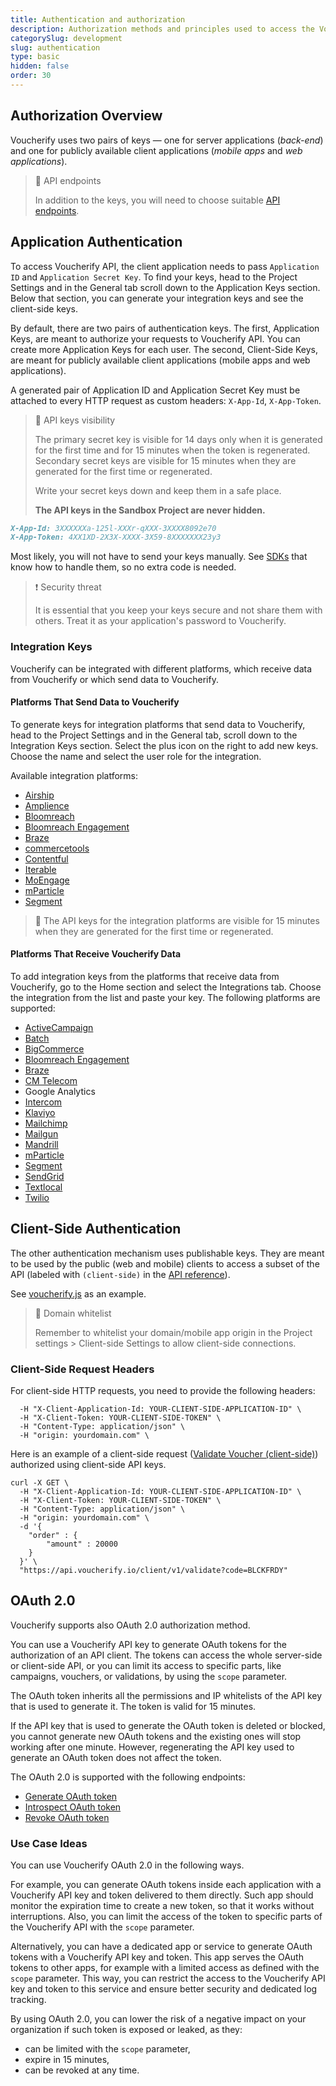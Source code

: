 ```yaml
---
title: Authentication and authorization
description: Authorization methods and principles used to access the Voucherify platform HTTP APIs.
categorySlug: development
slug: authentication
type: basic
hidden: false
order: 30
---
```


## Authorization Overview

Voucherify uses two pairs of keys — one for server applications (*back-end*) and one for publicly available client applications (*mobile apps* and *web applications*).

> 📘 API endpoints
>
> In addition to the keys, you will need to choose suitable [API endpoints](doc:api-endpoints).

## Application Authentication

To access Voucherify API, the client application needs to pass `Application ID` and `Application Secret Key`. To find your keys, head to the Project Settings and in the General tab scroll down to the Application Keys section. Below that section, you can generate your integration keys and see the client-side keys.

By default, there are two pairs of authentication keys. The first, Application Keys, are meant to authorize your requests to Voucherify API. You can create more Application Keys for each user. The second, Client-Side Keys, are meant for publicly available client applications (mobile apps and web applications).

A generated pair of Application ID and Application Secret Key must be attached to every HTTP request as custom headers: `X-App-Id`, `X-App-Token`.

> 🚧 API keys visibility
>
> The primary secret key is visible for 14 days only when it is generated for the first time and for 15 minutes when the token is regenerated. Secondary secret keys are visible for 15 minutes when they are generated for the first time or regenerated.
>
> Write your secret keys down and keep them in a safe place.
>
> **The API keys in the Sandbox Project are never hidden.**


```markdown App Keys
X-App-Id: 3XXXXXXa-125l-XXXr-qXXX-3XXXX8092e70    
X-App-Token: 4XX1XD-2X3X-XXXX-3X59-8XXXXXXX23y3
```

Most likely, you will not have to send your keys manually. See [SDKs](doc:sdks) that know how to handle them, so no extra code is needed.

> ❗ Security threat
> 
> It is essential that you keep your keys secure and not share them with others. Treat it as your application's password to Voucherify.

### Integration Keys

Voucherify can be integrated with different platforms, which receive data from Voucherify or which send data to Voucherify.

#### Platforms That Send Data to Voucherify

To generate keys for integration platforms that send data to Voucherify, head to the Project Settings and in the General tab, scroll down to the Integration Keys section. Select the plus icon on the right to add new keys. Choose the name and select the user role for the integration. 

Available integration platforms:

- [Airship](https://support.voucherify.io/article/617-airship-integration "Airship Integration")
- [Amplience](https://support.voucherify.io/article/607-amplience-integration "Amplience Integration")
- [Bloomreach](https://support.voucherify.io/article/600-bloomreach-cms-integration "Bloomreach CMS Integration")
- [Bloomreach Engagement](https://support.voucherify.io/article/613-bloomreach-engagement-integration "Bloomreach Engagement Integration")
- [Braze](https://support.voucherify.io/article/588-braze-integration "Braze Integration")
- [commercetools](https://support.voucherify.io/article/581-commercetools "commercetools integartions")
- [Contentful](https://support.voucherify.io/article/599-contentful-integration "Contentful Integration")
- [Iterable](https://support.voucherify.io/article/594-iterable-integration "Iterable Integration")
- [MoEngage](https://support.voucherify.io/article/596-moengage-integration "MoEngage Integration")
- [mParticle](https://support.voucherify.io/article/590-mparticle "mParticle Integration")
- [Segment](https://support.voucherify.io/article/272-segment "Segment Integration")

> 🚧
> The API keys for the integration platforms are visible for 15 minutes when they are generated for the first time or regenerated.

#### Platforms That Receive Voucherify Data

To add integration keys from the platforms that receive data from Voucherify, go to the Home section and select the Integrations tab. Choose the integration from the list and paste your key. The following platforms are supported:
- [ActiveCampaign](https://support.voucherify.io/article/165-activecampaign "ActiveCampaign Integration")
- [Batch](https://support.voucherify.io/article/614-batch-integration "Batch Integration")
- [BigCommerce](https://support.voucherify.io/article/141-bigcommerce "BigCommerce Integration")
- [Bloomreach Engagement](https://support.voucherify.io/article/613-bloomreach-engagement-integration "Bloomreach Engagement Integration")
- [Braze](https://support.voucherify.io/article/588-braze-integration "Braze Integration")
- [CM Telecom](https://support.voucherify.io/article/89-integrations-for-distributions#CM-telecom "CM Telecom Integration")
- Google Analytics
- [Intercom](https://support.voucherify.io/article/104-intercom-send-in-app-messages-from-voucherify-dashboard-to-intercom-customers "Intercom Integration")
- [Klaviyo](https://support.voucherify.io/article/598-klaviyo-integration "Klaviyo Integration")
- [Mailchimp](https://support.voucherify.io/article/43-mailchimp-distribution "Mailchimp Integration")
- [Mailgun](https://support.voucherify.io/article/89-integrations-for-distributions#mailgun "Mailgun Integration")
- [Mandrill](https://support.voucherify.io/article/89-integrations-for-distributions#mandrill "Mandrill Integration")
- [mParticle](https://support.voucherify.io/article/590-mparticle "mParticle Integration")
- [Segment](https://support.voucherify.io/article/272-segment "Segment Integration")
- [SendGrid](https://support.voucherify.io/article/578-sendgrid "SendGrid Integration")
- [Textlocal](https://support.voucherify.io/article/89-integrations-for-distributions#textlocal "Textlocal Integration")
- [Twilio](https://support.voucherify.io/article/89-integrations-for-distributions#twilio "Twilio Integration")

## Client-Side Authentication

The other authentication mechanism uses publishable keys. They are meant to be used by the public (web and mobile) clients to access a subset of the API (labeled with `(client-side)` in the [API reference](doc:api-reference)).

See [voucherify.js](doc:client-side-api) as an example.

> 🚧 Domain whitelist
> 
> Remember to whitelist your domain/mobile app origin in the Project settings > Client-side Settings to allow client-side connections.

### Client-Side Request Headers

For client-side HTTP requests, you need to provide the following headers:

```curl Client-side request headers
  -H "X-Client-Application-Id: YOUR-CLIENT-SIDE-APPLICATION-ID" \
  -H "X-Client-Token: YOUR-CLIENT-SIDE-TOKEN" \
  -H "Content-Type: application/json" \
  -H "origin: yourdomain.com" \ 
```

Here is an example of a client-side request ([Validate Voucher (client-side)](ref:validate-voucher)) authorized using client-side API keys.

```curl Client-side redemption
curl -X GET \
  -H "X-Client-Application-Id: YOUR-CLIENT-SIDE-APPLICATION-ID" \
  -H "X-Client-Token: YOUR-CLIENT-SIDE-TOKEN" \
  -H "Content-Type: application/json" \
  -H "origin: yourdomain.com" \
  -d '{
    "order" : {
        "amount" : 20000
    }
  }' \
  "https://api.voucherify.io/client/v1/validate?code=BLCKFRDY"
```

## OAuth 2.0

Voucherify supports also OAuth 2.0 authorization method.

You can use a Voucherify API key to generate OAuth tokens for the authorization of an API client. The tokens can access the whole server-side or client-side API, or you can limit its access to specific parts, like campaigns, vouchers, or validations, by using the `scope` parameter.

The OAuth token inherits all the permissions and IP whitelists of the API key that is used to generate it. The token is valid for 15 minutes.

If the API key that is used to generate the OAuth token is deleted or blocked, you cannot generate new OAuth tokens and the existing ones will stop working after one minute. However, regenerating the API key used to generate an OAuth token does not affect the token.

The OAuth 2.0 is supported with the following endpoints:
- [Generate OAuth token](ref:generate-oauth-token)
- [Introspect OAuth token](ref:introspect-oauth-token)
- [Revoke OAuth token](ref:revoke-oauth-token)

### Use Case Ideas

You can use Voucherify OAuth 2.0 in the following ways.

For example, you can generate OAuth tokens inside each application with a Voucherify API key and token delivered to them directly. Such app should monitor the expiration time to create a new token, so that it works without interruptions. Also, you can limit the access of the token to specific parts of the Voucherify API with the `scope` parameter.

Alternatively, you can have a dedicated app or service to generate OAuth tokens with a Voucherify API key and token. This app serves the OAuth tokens to other apps, for example with a limited access as defined with the `scope` parameter. This way, you can restrict the access  to the Voucherify API key and token to this service and ensure better security and dedicated log tracking.

By using OAuth 2.0, you can lower the risk of a negative impact on your organization if such token is exposed or leaked, as they:

- can be limited with the `scope` parameter,
- expire in 15 minutes,
- can be revoked at any time.